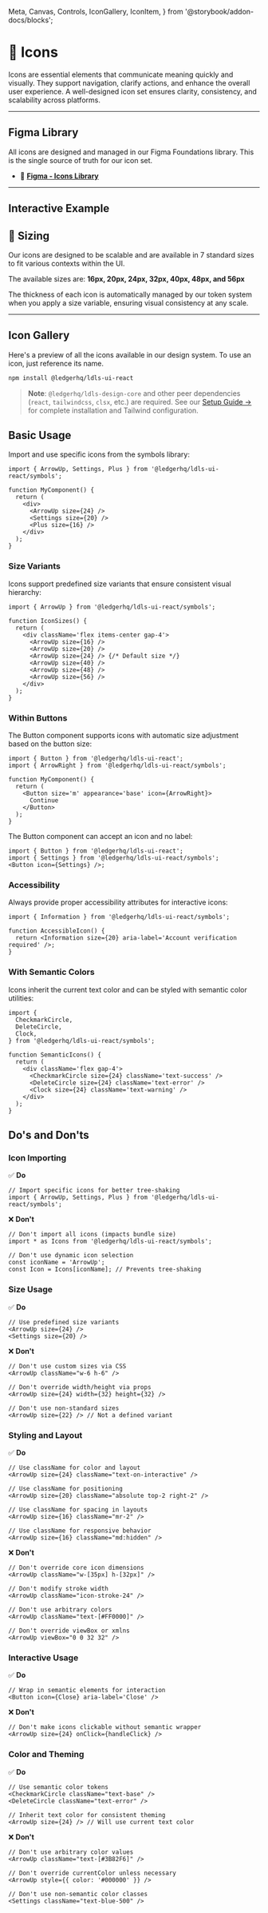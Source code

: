   Meta,
  Canvas,
  Controls,
  IconGallery,
  IconItem,
} from '@storybook/addon-docs/blocks';

<Meta title='Symbols/Interface Icons/Docs' of={IconsStories} />

# 🎨 Icons

<CustomTabs>
  <Tab label="Overview">

Icons are essential elements that communicate meaning quickly and visually. They support navigation, clarify actions, and enhance the overall user experience. A well-designed icon set ensures clarity, consistency, and scalability across platforms.

---

## Figma Library

All icons are designed and managed in our Figma Foundations library. This is the single source of truth for our icon set.

- 🔗 **[Figma - Icons Library](https://www.figma.com/design/zSkvGGiqcnhywp2l3HTHxA/1.Symbol-Library?node-id=50-5110&m=dev)**

---

## Interactive Example

<Canvas of={IconsStories.Icon} />
<Controls of={IconsStories.Icon} />

## 📏 Sizing

Our icons are designed to be scalable and are available in 7 standard sizes to fit various contexts within the UI.

The available sizes are: **16px, 20px, 24px, 32px, 40px, 48px, and 56px**

The thickness of each icon is automatically managed by our token system when you apply a size variable, ensuring visual consistency at any scale.

<Canvas of={IconsStories.IconSizes} />

---

## Icon Gallery

Here's a preview of all the icons available in our design system. To use an icon, just reference its name.

<Canvas of={IconsStories.Gallery} />

</Tab>
<Tab label="Implementation">

```bash
npm install @ledgerhq/ldls-ui-react
```

> **Note**: `@ledgerhq/ldls-design-core` and other peer dependencies (`react`, `tailwindcss`, `clsx`, etc.) are required. See our [Setup Guide →](?path=/docs/tailwind-setup-guide--docs) for complete installation and Tailwind configuration.

## Basic Usage

Import and use specific icons from the symbols library:

```tsx
import { ArrowUp, Settings, Plus } from '@ledgerhq/ldls-ui-react/symbols';

function MyComponent() {
  return (
    <div>
      <ArrowUp size={24} />
      <Settings size={20} />
      <Plus size={16} />
    </div>
  );
}
```

### Size Variants

Icons support predefined size variants that ensure consistent visual hierarchy:

```tsx
import { ArrowUp } from '@ledgerhq/ldls-ui-react/symbols';

function IconSizes() {
  return (
    <div className='flex items-center gap-4'>
      <ArrowUp size={16} />
      <ArrowUp size={20} />
      <ArrowUp size={24} /> {/* Default size */}
      <ArrowUp size={40} />
      <ArrowUp size={48} />
      <ArrowUp size={56} />
    </div>
  );
}
```

### Within Buttons

The Button component supports icons with automatic size adjustment based on the button size:

```tsx
import { Button } from '@ledgerhq/ldls-ui-react';
import { ArrowRight } from '@ledgerhq/ldls-ui-react/symbols';

function MyComponent() {
  return (
    <Button size='m' appearance='base' icon={ArrowRight}>
      Continue
    </Button>
  );
}
```

The Button component can accept an icon and no label:

```tsx
import { Button } from '@ledgerhq/ldls-ui-react';
import { Settings } from '@ledgerhq/ldls-ui-react/symbols';
<Button icon={Settings} />;
```

### Accessibility

Always provide proper accessibility attributes for interactive icons:

```tsx
import { Information } from '@ledgerhq/ldls-ui-react/symbols';

function AccessibleIcon() {
  return <Information size={20} aria-label='Account verification required' />;
}
```

### With Semantic Colors

Icons inherit the current text color and can be styled with semantic color utilities:

```tsx
import {
  CheckmarkCircle,
  DeleteCircle,
  Clock,
} from '@ledgerhq/ldls-ui-react/symbols';

function SemanticIcons() {
  return (
    <div className='flex gap-4'>
      <CheckmarkCircle size={24} className='text-success' />
      <DeleteCircle size={24} className='text-error' />
      <Clock size={24} className='text-warning' />
    </div>
  );
}
```

## Do's and Don'ts

### Icon Importing

✅ **Do**

```tsx
// Import specific icons for better tree-shaking
import { ArrowUp, Settings, Plus } from '@ledgerhq/ldls-ui-react/symbols';
```

❌ **Don't**

```tsx
// Don't import all icons (impacts bundle size)
import * as Icons from '@ledgerhq/ldls-ui-react/symbols';

// Don't use dynamic icon selection
const iconName = 'ArrowUp';
const Icon = Icons[iconName]; // Prevents tree-shaking
```

### Size Usage

✅ **Do**

```tsx
// Use predefined size variants
<ArrowUp size={24} />
<Settings size={20} />
```

❌ **Don't**

```tsx
// Don't use custom sizes via CSS
<ArrowUp className="w-6 h-6" />

// Don't override width/height via props
<ArrowUp size={24} width={32} height={32} />

// Don't use non-standard sizes
<ArrowUp size={22} /> // Not a defined variant
```

### Styling and Layout

✅ **Do**

```tsx
// Use className for color and layout
<ArrowUp size={24} className="text-on-interactive" />

// Use className for positioning
<ArrowUp size={20} className="absolute top-2 right-2" />

// Use className for spacing in layouts
<ArrowUp size={16} className="mr-2" />

// Use className for responsive behavior
<ArrowUp size={16} className="md:hidden" />
```

❌ **Don't**

```tsx
// Don't override core icon dimensions
<ArrowUp className="w-[35px] h-[32px]" />

// Don't modify stroke width
<ArrowUp className="icon-stroke-24" />

// Don't use arbitrary colors
<ArrowUp className="text-[#FF0000]" />

// Don't override viewBox or xmlns
<ArrowUp viewBox="0 0 32 32" />
```

### Interactive Usage

✅ **Do**

```tsx
// Wrap in semantic elements for interaction
<Button icon={Close} aria-label='Close' />
```

❌ **Don't**

```tsx
// Don't make icons clickable without semantic wrapper
<ArrowUp size={24} onClick={handleClick} />
```

### Color and Theming

✅ **Do**

```tsx
// Use semantic color tokens
<CheckmarkCircle className="text-base" />
<DeleteCircle className="text-error" />

// Inherit text color for consistent theming
<ArrowUp size={24} /> // Will use current text color
```

❌ **Don't**

```tsx
// Don't use arbitrary color values
<ArrowUp className="text-[#3B82F6]" />

// Don't override currentColor unless necessary
<ArrowUp style={{ color: '#000000' }} />

// Don't use non-semantic color classes
<Settings className="text-blue-500" />
```

</Tab>
</CustomTabs>
